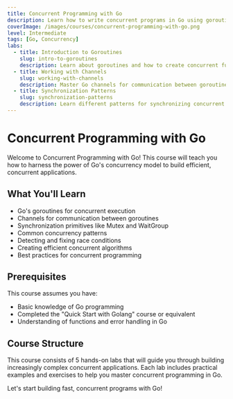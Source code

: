 ```yaml
---
title: Concurrent Programming with Go
description: Learn how to write concurrent programs in Go using goroutines and channels. This course covers concurrency patterns, synchronization, and best practices for writing efficient concurrent code in Go.
coverImage: /images/courses/concurrent-programming-with-go.png
level: Intermediate
tags: [Go, Concurrency]
labs:
  - title: Introduction to Goroutines
    slug: intro-to-goroutines
    description: Learn about goroutines and how to create concurrent functions.
  - title: Working with Channels
    slug: working-with-channels
    description: Master Go channels for communication between goroutines.
  - title: Synchronization Patterns
    slug: synchronization-patterns
    description: Learn different patterns for synchronizing concurrent operations.
---
```


# Concurrent Programming with Go

Welcome to Concurrent Programming with Go! This course will teach you how to harness the power of Go's concurrency model to build efficient, concurrent applications.

## What You'll Learn

- Go's goroutines for concurrent execution
- Channels for communication between goroutines
- Synchronization primitives like Mutex and WaitGroup
- Common concurrency patterns
- Detecting and fixing race conditions
- Creating efficient concurrent algorithms
- Best practices for concurrent programming

## Prerequisites

This course assumes you have:

- Basic knowledge of Go programming
- Completed the "Quick Start with Golang" course or equivalent
- Understanding of functions and error handling in Go

## Course Structure

This course consists of 5 hands-on labs that will guide you through building increasingly complex concurrent applications. Each lab includes practical examples and exercises to help you master concurrent programming in Go.

Let's start building fast, concurrent programs with Go!
